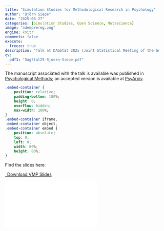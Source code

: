 ```yaml
---
title: "Simulation Studies for Methodological Research in Psychology"
author: "Björn Siepe"
date: "2025-03-27"
categories: [Simulation Studies, Open Science, Metascience]
image: "ademprereg.png"
engine: knitr
comments: false
execute:
  freeze: true
description: "Talk at DAGStat 2025 (Joint Statistical Meeting of the German Statistical Working Group)."
cv:
  pdf1: "DagStat25-Bjoern-Siepe.pdf"
---
```


The manuscript associated with the talk is available was published in [Psychological Methods](https://psycnet.apa.org/doi/10.1037/met0000695); an accepted version is available at [PsyArxiv](https://osf.io/preprints/psyarxiv/ufgy6/). 

```css
.embed-container {
    position: relative;
    padding-bottom: 100%;
    height: 0;
    overflow: hidden;
    max-width: 100%;
}
.embed-container iframe,
.embed-container object,
.embed-container embed {
    position: absolute;
    top: 0;
    left: 0;
    width: 80%;
    height: 80%;
}
```

Find the slides here:
```{=html}
<p class="text-center">
  <a class="btn btn-primary btn-lg cv-download" href="`r rmarkdown::metadata$cv$pdf1`" target="_blank">
    <i class="fa-solid fa-file-arrow-down"></i>&ensp;Download VMP Slides
  </a>
</p>
<div class="embed-container">
  <iframe src="`r rmarkdown::metadata$cv$pdf1`" style="border: 0.5px"></iframe>
</div>
```
